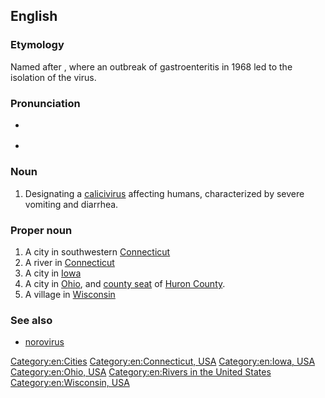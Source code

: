 ==English==

===Etymology===
Named after {{w|Norwalk, Ohio}}, where an outbreak of gastroenteritis in 1968 led to the isolation of the virus.

===Pronunciation===
* {{a|UK}} {{IPA|en|/ˈnɔː.wɔːk/}}
* {{a|US}} {{IPA|en|/ˈnɔ(ː)ɹ.wɔːk/}}

===Noun===
{{en-noun|-}}

# {{lb|en|medicine|virology}} Designating a [[calicivirus]] affecting humans, characterized by severe vomiting and diarrhea.

===Proper noun===
{{en-proper noun}}

# A city in southwestern [[Connecticut]]
# A river in [[Connecticut]]
# A city in [[Iowa]]
# A city in [[Ohio]], and [[county seat]] of [[Huron County]].
# A village in [[Wisconsin]]

===See also===
* [[norovirus]]

[[Category:en:Cities]]
[[Category:en:Connecticut, USA]]
[[Category:en:Iowa, USA]]
[[Category:en:Ohio, USA]]
[[Category:en:Rivers in the United States]]
[[Category:en:Wisconsin, USA]]
